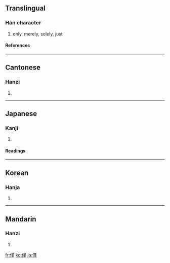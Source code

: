 {{see|仅}}

==Translingual==
===Han character===
{{Han char|rn=9|rad=人|as=11|sn=13|four=2421<sub>4</sub>|canj=人廿中一 (OTLM)}}
# only, merely, solely, just
====References====
{{Han ref|kx=0115.200|dkj=01048|dj=0246.080|hdz=10208.020|uh=50C5|ud=20677|bh=B6C8|bd=46792}}
----
==Cantonese==
===Hanzi===
{{yue-hanzi|jyut=|y=gan2}}
# {{defn|Cantonese}}
----
==Japanese==
===Kanji===
{{ja-kanji|grade=|rs=人11}}
# {{defn|Japanese}}
====Readings====
{{ja-readings|on=[[きん]] (kin)|kun=[[わずかに]] (wazukani), [[わずか]] (wazuka)}}
----
==Korean==
===Hanja===
{{ko-hanja|hangeul=근|rv=geun|mr=kŭn}}
# {{defn|Korean}}
----
==Mandarin==
===Hanzi===
{{cmn-hanzi|sim=仅|pin=[[jǐn]] ([[jin3]])|wg=chin<sup>3</sup>}}
# {{defn|Mandarin}}

[[fr:僅]]
[[ko:僅]]
[[ja:僅]]